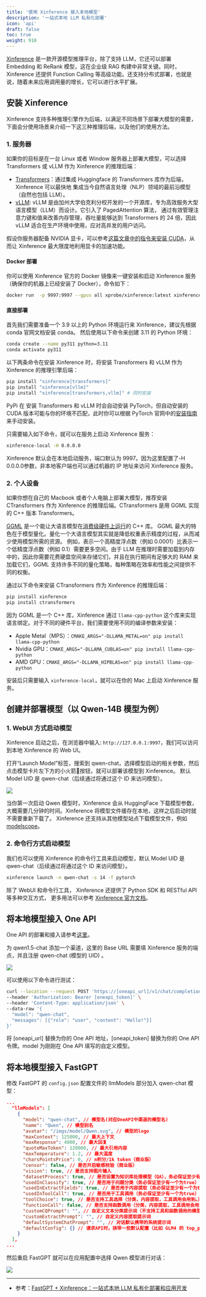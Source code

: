 ```yaml
---
title: '使用 Xinference 接入本地模型'
description: '一站式本地 LLM 私有化部署'
icon: 'api'
draft: false
toc: true
weight: 910
---
```


[Xinference](https://github.com/xorbitsai/inference) 是一款开源模型推理平台，除了支持 LLM，它还可以部署 Embedding 和 ReRank 模型，这在企业级 RAG 构建中非常关键。同时，Xinference 还提供 Function Calling 等高级功能。还支持分布式部署，也就是说，随着未来应用调用量的增长，它可以进行水平扩展。

## 安装 Xinference

Xinference 支持多种推理引擎作为后端，以满足不同场景下部署大模型的需要，下面会分使用场景来介绍一下这三种推理后端，以及他们的使用方法。

### 1. 服务器

如果你的目标是在一台 Linux 或者 Window 服务器上部署大模型，可以选择 Transformers 或 vLLM 作为 Xinference 的推理后端：

+ [Transformers](https://huggingface.co/docs/transformers/index)：通过集成 Huggingface 的 Transformers 库作为后端，Xinference 可以最快地 集成当今自然语言处理（NLP）领域的最前沿模型（自然也包括 LLM）。
+ [vLLM](https://vllm.ai/): vLLM 是由加州大学伯克利分校开发的一个开源库，专为高效服务大型语言模型（LLM）而设计。它引入了 PagedAttention 算法， 通过有效管理注意力键和值来改善内存管理，吞吐量能够达到 Transformers 的 24 倍，因此 vLLM 适合在生产环境中使用，应对高并发的用户访问。

假设你服务器配备 NVIDIA 显卡，可以参考[这篇文章中的指令来安装 CUDA](https://xorbits.cn/blogs/langchain-streamlit-doc-chat)，从而让 Xinference 最大限度地利用显卡的加速功能。

#### Docker 部署

你可以使用 Xinference 官方的 Docker 镜像来一键安装和启动 Xinference 服务（确保你的机器上已经安装了 Docker），命令如下：

```bash
docker run  -p 9997:9997 --gpus all xprobe/xinference:latest xinference-local -H 0.0.0.0
```

#### 直接部署

首先我们需要准备一个 3.9 以上的 Python 环境运行来 Xinference，建议先根据 conda 官网文档安装 conda。 然后使用以下命令来创建 3.11 的 Python 环境：

```bash
conda create --name py311 python=3.11
conda activate py311
```

以下两条命令在安装 Xinference 时，将安装 Transformers 和 vLLM 作为 Xinference 的推理引擎后端：

```bash
pip install "xinference[transformers]"
pip install "xinference[vllm]"
pip install "xinference[transformers,vllm]" # 同时安装
```

PyPi 在 安装 Transformers 和 vLLM 时会自动安装 PyTorch，但自动安装的 CUDA 版本可能与你的环境不匹配，此时你可以根据 PyTorch 官网中的[安装指南](https://pytorch.org/get-started/locally/)来手动安装。

只需要输入如下命令，就可以在服务上启动 Xinference 服务：

```bash
xinference-local -H 0.0.0.0
```

Xinference 默认会在本地启动服务，端口默认为 9997。因为这里配置了-H 0.0.0.0参数，非本地客户端也可以通过机器的 IP 地址来访问 Xinference 服务。

### 2. 个人设备

如果你想在自己的 Macbook 或者个人电脑上部署大模型，推荐安装 CTransformers 作为 Xinference 的推理后端。CTransformers 是用 GGML 实现的 C++ 版本 Transformers。

[GGML](https://ggml.ai/) 是一个能让大语言模型在[消费级硬件上运行](https://github.com/ggerganov/llama.cpp/discussions/205)的 C++ 库。 GGML 最大的特色在于模型量化。量化一个大语言模型其实就是降低权重表示精度的过程，从而减少使用模型所需的资源。 例如，表示一个高精度浮点数（例如 0.0001）比表示一个低精度浮点数（例如 0.1）需要更多空间。由于 LLM 在推理时需要加载到内存中的，因此你需要花费硬盘空间来存储它们，并且在执行期间有足够大的 RAM 来加载它们，GGML 支持许多不同的量化策略，每种策略在效率和性能之间提供不同的权衡。

通过以下命令来安装 CTransformers 作为 Xinference 的推理后端：

```bash
pip install xinference
pip install ctransformers
```

因为 GGML 是一个 C++ 库，Xinference 通过 `llama-cpp-python` 这个库来实现语言绑定。对于不同的硬件平台，我们需要使用不同的编译参数来安装：

- Apple Metal（MPS）：`CMAKE_ARGS="-DLLAMA_METAL=on" pip install llama-cpp-python`
- Nvidia GPU：`CMAKE_ARGS="-DLLAMA_CUBLAS=on" pip install llama-cpp-python`
- AMD GPU：`CMAKE_ARGS="-DLLAMA_HIPBLAS=on" pip install llama-cpp-python`

安装后只需要输入 `xinference-local`，就可以在你的 Mac 上启动 Xinference 服务。

## 创建并部署模型（以 Qwen-14B 模型为例）

### 1. WebUI 方式启动模型

Xinference 启动之后，在浏览器中输入: `http://127.0.0.1:9997`，我们可以访问到本地 Xinference 的 Web UI。

打开“Launch Model”标签，搜索到 qwen-chat，选择模型启动的相关参数，然后点击模型卡片左下方的小火箭🚀按钮，就可以部署该模型到 Xinference。 默认 Model UID 是 qwen-chat（后续通过将通过这个 ID 来访问模型）。

![](/imgs/xinference-launch-model.png)

当你第一次启动 Qwen 模型时，Xinference 会从 HuggingFace 下载模型参数，大概需要几分钟的时间。Xinference 将模型文件缓存在本地，这样之后启动时就不需要重新下载了。 Xinference 还支持从其他模型站点下载模型文件，例如 [modelscope](https://inference.readthedocs.io/en/latest/models/sources/sources.html)。

### 2. 命令行方式启动模型

我们也可以使用 Xinference 的命令行工具来启动模型，默认 Model UID 是 qwen-chat（后续通过将通过这个 ID 来访问模型）。

```bash
xinference launch -n qwen-chat -s 14 -f pytorch
```

除了 WebUI 和命令行工具， Xinference 还提供了 Python SDK 和 RESTful API 等多种交互方式， 更多用法可以参考 [Xinference 官方文档](https://inference.readthedocs.io/en/latest/getting_started/index.html)。

## 将本地模型接入 One API

One API 的部署和接入请参考[这里](/docs/development/modelconfig/one-api/)。

为 qwen1.5-chat 添加一个渠道，这里的 Base URL 需要填 Xinference 服务的端点，并且注册 qwen-chat (模型的 UID) 。

![](/imgs/one-api-add-xinference-models.jpg)

可以使用以下命令进行测试：

```bash
curl --location --request POST 'https://[oneapi_url]/v1/chat/completions' \
--header 'Authorization: Bearer [oneapi_token]' \
--header 'Content-Type: application/json' \
--data-raw '{
  "model": "qwen-chat",
  "messages": [{"role": "user", "content": "Hello!"}]
}'
```

将 [oneapi_url] 替换为你的 One API 地址，[oneapi_token] 替换为你的 One API 令牌。model 为刚刚在 One API 填写的自定义模型。

## 将本地模型接入 FastGPT

修改 FastGPT 的 `config.json` 配置文件的 llmModels 部分加入 qwen-chat 模型：

```json
...
  "llmModels": [
    {
      "model": "qwen-chat", // 模型名(对应OneAPI中渠道的模型名)
      "name": "Qwen", // 模型别名
      "avatar": "/imgs/model/Qwen.svg", // 模型的logo
      "maxContext": 125000, // 最大上下文
      "maxResponse": 4000, // 最大回复
      "quoteMaxToken": 120000, // 最大引用内容
      "maxTemperature": 1.2, // 最大温度
      "charsPointsPrice": 0, // n积分/1k token（商业版）
      "censor": false, // 是否开启敏感校验（商业版）
      "vision": true, // 是否支持图片输入
      "datasetProcess": true, // 是否设置为知识库处理模型（QA），务必保证至少有一个为true，否则知识库会报错
      "usedInClassify": true, // 是否用于问题分类（务必保证至少有一个为true）
      "usedInExtractFields": true, // 是否用于内容提取（务必保证至少有一个为true）
      "usedInToolCall": true, // 是否用于工具调用（务必保证至少有一个为true）
      "toolChoice": true, // 是否支持工具选择（分类，内容提取，工具调用会用到。）
      "functionCall": false, // 是否支持函数调用（分类，内容提取，工具调用会用到。会优先使用 toolChoice，如果为false，则使用 functionCall，如果仍为 false，则使用提示词模式）
      "customCQPrompt": "", // 自定义文本分类提示词（不支持工具和函数调用的模型
      "customExtractPrompt": "", // 自定义内容提取提示词
      "defaultSystemChatPrompt": "", // 对话默认携带的系统提示词
      "defaultConfig": {} // 请求API时，挟带一些默认配置（比如 GLM4 的 top_p）
    }
  ],
...
```

然后重启 FastGPT 就可以在应用配置中选择 Qwen 模型进行对话：

![](/imgs/fastgpt-list-models.png)

---

+ 参考：[FastGPT + Xinference：一站式本地 LLM 私有化部署和应用开发](https://xorbits.cn/blogs/fastgpt-weather-chat)


